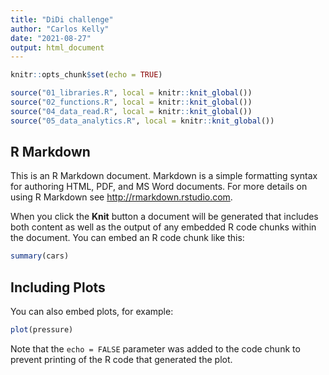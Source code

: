 ```yaml
---
title: "DiDi challenge"
author: "Carlos Kelly"
date: "2021-08-27"
output: html_document
---
```


```r
knitr::opts_chunk$set(echo = TRUE)
```

```r
source("01_libraries.R", local = knitr::knit_global())
source("02_functions.R", local = knitr::knit_global())
source("04_data_read.R", local = knitr::knit_global())
source("05_data_analytics.R", local = knitr::knit_global())
```


## R Markdown

This is an R Markdown document. Markdown is a simple formatting syntax for authoring HTML, PDF, and MS Word documents. For more details on using R Markdown see <http://rmarkdown.rstudio.com>.

When you click the **Knit** button a document will be generated that includes both content as well as the output of any embedded R code chunks within the document. You can embed an R code chunk like this:

```r
summary(cars)
```

## Including Plots

You can also embed plots, for example:

```r
plot(pressure)
```

Note that the `echo = FALSE` parameter was added to the code chunk to prevent printing of the R code that generated the plot.
